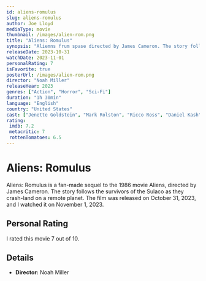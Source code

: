 ```yaml
---
id: aliens-romulus
slug: aliens-romulus
author: Joe Lloyd
mediaType: movie
thumbnail: /images/alien-rom.png
title: "Aliens: Romulus"
synopsis: "Aliemns frum spase directed by James Cameron. The story follows the survivors of the Sulaco as they crash-land on a remote planet."
releaseDate: 2023-10-31
watchDate: 2023-11-01
personalRating: 7
isFavorite: true
posterUrl: /images/alien-rom.png
director: "Noah Miller"
releaseYear: 2023
genres: ["Action", "Horror", "Sci-Fi"]
duration: "1h 30min"
language: "English"
country: "United States"
cast: ["Jenette Goldstein", "Mark Rolston", "Ricco Ross", "Daniel Kash", "Cynthia Scott", "Al Matthews", "William Hope", "Colette Hiller", "Holly De Jong", "Carl Toop", "Christopher Hargadon", "Noah Miller"]
rating:
 imdb: 7.2
 metacritic: 7
 rottenTomatoes: 6.5
---
```


# Aliens: Romulus

Aliens: Romulus is a fan-made sequel to the 1986 movie Aliens, directed by James Cameron. The story follows the survivors of the Sulaco as they crash-land on a remote planet. The film was released on October 31,
2023, and I watched it on November 1, 2023.

## Personal Rating

I rated this movie 7 out of 10.

## Details

- **Director:** Noah Miller
